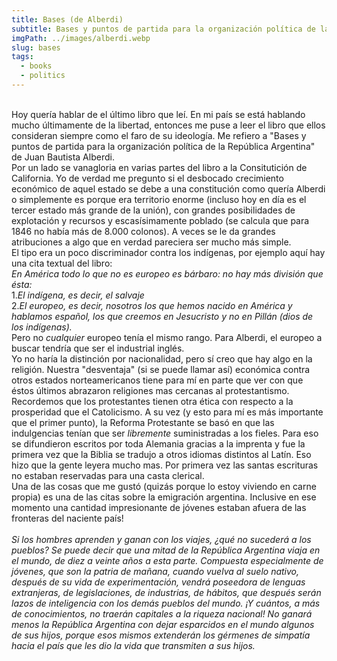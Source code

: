 ```yaml
---
title: Bases (de Alberdi)
subtitle: Bases y puntos de partida para la organización política de la República Argentina
imgPath: ../images/alberdi.webp
slug: bases
tags:
  - books
  - politics
---
```

\
Hoy quería hablar de el último libro que leí. En mi país se está hablando mucho últimamente de la libertad, entonces me puse a leer el libro que ellos consideran siempre como el faro de su ideología. Me refiero a "Bases y puntos de partida para la organización política de la República Argentina" de Juan Bautista Alberdi.
<br />
Por un lado se vanagloria en varias partes del libro a la Consitutición de California. Yo de verdad me pregunto si el desbocado crecimiento económico de aquel estado se debe a una constitución como quería Alberdi o simplemente es porque era territorio enorme (incluso hoy en día es el tercer estado más grande de la unión), con grandes posibilidades de explotación y recursos y escasísimamente poblado (se calcula que para 1846 no había más de 8.000 colonos). A veces se le da grandes atribuciones a algo que en verdad pareciera ser mucho más simple.
<br />
El tipo era un poco discriminador contra los indígenas, por ejemplo aquí hay una cita textual del libro:
\
_En América todo lo que no es europeo es bárbaro: no hay más división que ésta:_ 
\
1._El indígena, es decir, el salvaje_ 
\
2._El europeo, es decir, nosotros los que hemos nacido en América y hablamos español, los que creemos en Jesucristo y no en Pillán (dios de los indígenas)._
\
Pero no _cualquier_ europeo tenía el mismo rango. Para Alberdi, el europeo a buscar tendría que ser el industrial inglés.
<br />
Yo no haría la distinción por nacionalidad, pero sí creo que hay algo en la religión. Nuestra "desventaja" (si se puede llamar así) económica contra otros estados norteamericanos tiene para mí en parte que ver con que éstos últimos abrazaron religiones mas cercanas al protestantismo. Recordemos que los protestantes tienen otra ética con respecto a la prosperidad que el Catolicismo. A su vez (y esto para mí es más importante que el primer punto), la Reforma Protestante se basó en que las indulgencias tenían que ser _libremente_ suministradas a los fieles. Para eso se difundieron escritos por toda Alemania gracias a la imprenta y fue la primera vez que la Biblia se tradujo a otros idiomas distintos al Latín. Eso hizo que la gente leyera mucho mas. Por primera vez las santas escrituras no estaban reservadas para una casta clerical.
<br />
Una de las cosas que me gustó (quizás porque lo estoy viviendo en carne propia) es una de las citas sobre la emigración argentina. Inclusive en ese momento una cantidad impresionante de jóvenes estaban afuera de las fronteras del naciente país!
\
\
_Si los hombres aprenden y ganan con los viajes, ¿qué no sucederá a los pueblos? Se puede decir que una mitad de la República Argentina viaja en el mundo, de diez a veinte años a esta parte. Compuesta especialmente de jóvenes, que son la patria de mañana, cuando vuelva al suelo nativo, después de su vida de experimentación, vendrá poseedora de lenguas extranjeras, de legislaciones, de industrias, de hábitos, que después serán lazos de inteligencia con los demás pueblos del mundo. ¡Y cuántos, a más de conocimientos, no traerán capitales a la riqueza nacional! No ganará menos la República Argentina con dejar esparcidos en el mundo algunos de sus hijos, porque esos mismos extenderán los gérmenes de simpatía hacia el país que les dio la vida que transmiten a sus hijos._
